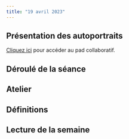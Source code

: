 ```yaml
---
title: "19 avril 2023"
---
```


## Présentation des autoportraits

::: {.callout-note}

[Cliquez ici](https://demo.hedgedoc.org/saWBs_WuSCKrTsmtn9L-Ag#) pour accéder au pad collaboratif.

:::

## Déroulé de la séance

## Atelier


## Définitions


## Lecture de la semaine